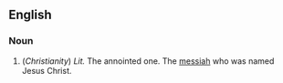 ==English==

===Noun===
#(''Christianity'') ''Lit.'' The annointed one.  The [[messiah]] who was named Jesus Christ.